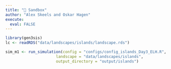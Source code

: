 ```yaml
---
title: "🥪 Sandbox"
author: "Alex Skeels and Oskar Hagen"
execute: 
  eval: FALSE
---
```


```r
library(gen3sis)
lc <- readRDS("data/landscapes/islands/landscape.rds")

sim_m1 <- run_simulation(config = "configs/config_islands_Day3_ELH.R", 
                      landscape = "data/landscapes/islands", 
                      output_directory = "output/islands")
```
